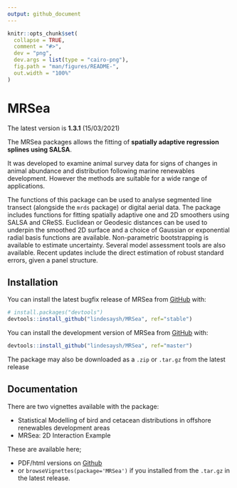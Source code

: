 ```yaml
---
output: github_document
---
```


<!-- README.md is generated from README.Rmd. Please edit that file -->

```r
knitr::opts_chunk$set(
  collapse = TRUE,
  comment = "#>",
  dev = "png",
  dev.args = list(type = "cairo-png"),
  fig.path = "man/figures/README-",
  out.width = "100%"
)
```

# MRSea

The latest version is **1.3.1** (15/03/2021)

The MRSea packages allows the fitting of **spatially adaptive regression splines using SALSA**.

It was developed to examine animal survey data for signs of changes in animal abundance and distribution following marine renewables development. However the methods are suitable for a wide range of applications.

The functions of this package can be used to analyse segmented line transect (alongside the `mrds` package) or digital aerial data. The package includes functions for fitting spatially adaptive one and 2D smoothers using SALSA and CReSS. Euclidean or Geodesic distances can be used to underpin the smoothed 2D surface and a choice of Gaussian or exponential radial basis functions are available.  Non-parametric bootstrapping is available to estimate uncertainty. Several model assessment tools are also available. Recent updates include the direct estimation of robust standard errors, given a panel structure.

## Installation

You can install the latest bugfix release of MRSea from [GitHub](https://github.com/lindesaysh/MRSea) with:

```r
# install.packages("devtools")
devtools::install_github("lindesaysh/MRSea", ref="stable")
```

You can install the development version of MRSea from [GitHub](https://github.com/lindesaysh/MRSea) with:

```r
devtools::install_github("lindesaysh/MRSea", ref="master")
```

The package may also be downloaded as a `.zip` or `.tar.gz` from the latest release

## Documentation

There are two vignettes available with the package:

+ Statistical Modelling of bird and cetacean distributions in offshore renewables development areas
+ MRSea: 2D Interaction Example

These are available here; 

+ PDF/html versions on [Github](https://github.com/lindesaysh/MRSea/tree/master/inst/docs)
+ or `browseVignettes(package='MRSea')` if you installed from the `.tar.gz` in the latest release.